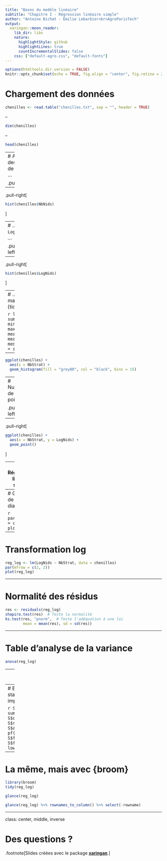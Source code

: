 ```yaml
---
title: "Bases du modèle linéaire"
subtitle: "Chapitre I - Régression linéaire simple"
author: "Antoine Bichat - Émilie Lebarbier<br>AgroParisTech"
output:
  xaringan::moon_reader:
    lib_dir: libs
    nature:
      highlightStyle: github
      highlightLines: true
      countIncrementalSlides: false
    css: ["default-agro.css", "default-fonts"]
---
```


```r
options(htmltools.dir.version = FALSE)
knitr::opts_chunk$set(echo = TRUE, fig.align = "center", fig.retina = 2, comment = NA)
```


# Chargement des données

```r
chenilles <- read.table("chenilles.txt", sep = "", header = TRUE)
```

--

```r
dim(chenilles)
```

--

```r
head(chenilles)
```


---
# Analyse descriptive de `NbNids`, ...

.pull-left[
```r
range(chenilles$NbNids)
mean(chenilles$NbNids)
median(chenilles$NbNids)
sd(chenilles$NbNids)
```
]

--

.pull-right[
```r
hist(chenilles$NbNids)
```
]

---
# ... de `LogNids`, ...

.pull-left[
```r
range(chenilles$LogNids)
mean(chenilles$LogNids)
median(chenilles$LogNids)
sd(chenilles$LogNids)
```
]

--

.pull-right[
```r
hist(chenilles$LogNids)
```
]

---
# ... et de `NbStrat`, mais avec le {tidyverse}

```r
library(tidyverse)
summarise(chenilles, min = min(NbStrat), max = max(NbStrat), 
          mean = mean(NbStrat), med = median(NbStrat), sd = sd(NbStrat))
```

--

```r
ggplot(chenilles) +
  aes(x = NbStrat) +
  geom_histogram(fill = "grey80", col = "black", bins = 15)
```


---
# Nuages de points

.pull-left[
```r
plot(chenilles$NbStrat, 
     chenilles$NbNids)
```
]

--

.pull-right[
```r
ggplot(chenilles) +
  aes(x = NbStrat, y = LogNids) +
  geom_point()
```
]

---
# Régression linéaire simple

```r
reg <- lm(NbNids ~ NbStrat, data = chenilles)
reg
```


---
# Graphes de diagnostic

```r
par(mfrow = c(2, 2))
plot(reg)
```


---
# Transformation log

```r
reg_log <- lm(LogNids ~ NbStrat, data = chenilles)
par(mfrow = c(2, 2))
plot(reg_log)
```

---

# Normalité des résidus

```r
res <- residuals(reg_log)
shapiro.test(res)  # Teste la normalité
ks.test(res, "pnorm",  # Teste l'adéquation à une loi
        mean = mean(res), sd = sd(res)) 
```

---

# Table d'analyse de la variance

```r
anova(reg_log)
```

---
# Résultats de l'analyse

```r
summary(reg_log)
```

---
# Extraction des statistiques importantes

```r
S <- summary(reg_log)
S$coefficients
S$r.squared
S$adj.r.squared
pf(S$fstatistic[1], S$fstatistic[2], S$fstatistic[3], 
   lower.tail = FALSE) 
```

---
# La même, mais avec {broom}

```r
library(broom)
tidy(reg_log)
```
```r
glance(reg_log)
```
```r
glance(reg_log) %>% rownames_to_column() %>% select(-rowname)
```


---
class: center, middle, inverse

# Des questions ?

.footnote[Slides créées avec le package <b><a href="https://github.com/yihui/xaringan" target="_blank">xaringan</a></b>.]
